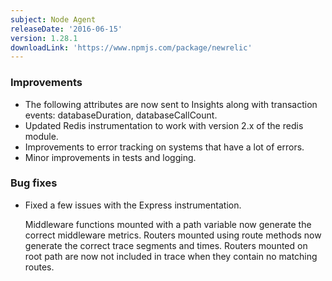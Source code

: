 ```yaml
---
subject: Node Agent
releaseDate: '2016-06-15'
version: 1.28.1
downloadLink: 'https://www.npmjs.com/package/newrelic'
---
```


### Improvements

* The following attributes are now sent to Insights along with transaction events: databaseDuration, databaseCallCount.
* Updated Redis instrumentation to work with version 2.x of the redis module.
* Improvements to error tracking on systems that have a lot of errors.
* Minor improvements in tests and logging.

### Bug fixes

* Fixed a few issues with the Express instrumentation.

  Middleware functions mounted with a path variable now generate the correct middleware metrics. Routers mounted using route methods now generate the correct trace segments and times. Routers mounted on root path are now not included in trace when they contain no matching routes.
